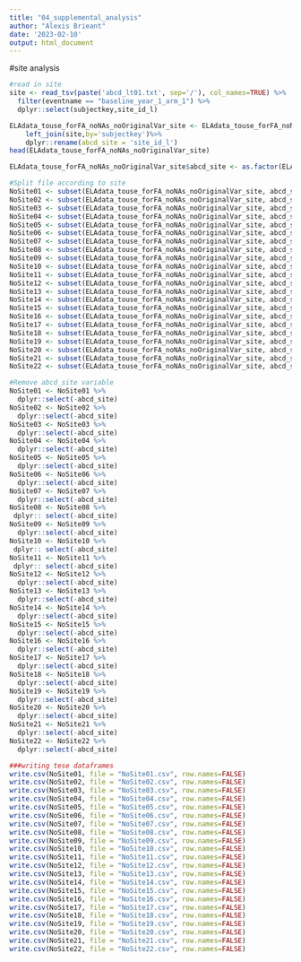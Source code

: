 ```yaml
---
title: "04_supplemental_analysis"
author: "Alexis Brieant"
date: '2023-02-10'
output: html_document
---
```


#site analysis

```r
#read in site
site <- read_tsv(paste('abcd_lt01.txt', sep='/'), col_names=TRUE) %>%
  filter(eventname == "baseline_year_1_arm_1") %>% 
  dplyr::select(subjectkey,site_id_l)

ELAdata_touse_forFA_noNAs_noOriginalVar_site <- ELAdata_touse_forFA_noNAs_noOriginalVar %>%
    left_join(site,by='subjectkey')%>%
    dplyr::rename(abcd_site = 'site_id_l')
head(ELAdata_touse_forFA_noNAs_noOriginalVar_site)

ELAdata_touse_forFA_noNAs_noOriginalVar_site$abcd_site <- as.factor(ELAdata_touse_forFA_noNAs_noOriginalVar_site$abcd_site)
```

```r
#Split file according to site
NoSite01 <- subset(ELAdata_touse_forFA_noNAs_noOriginalVar_site, abcd_site!="site01")
NoSite02 <- subset(ELAdata_touse_forFA_noNAs_noOriginalVar_site, abcd_site!="site02")
NoSite03 <- subset(ELAdata_touse_forFA_noNAs_noOriginalVar_site, abcd_site!="site03")
NoSite04 <- subset(ELAdata_touse_forFA_noNAs_noOriginalVar_site, abcd_site!="site04")
NoSite05 <- subset(ELAdata_touse_forFA_noNAs_noOriginalVar_site, abcd_site!="site05")
NoSite06 <- subset(ELAdata_touse_forFA_noNAs_noOriginalVar_site, abcd_site!="site06")
NoSite07 <- subset(ELAdata_touse_forFA_noNAs_noOriginalVar_site, abcd_site!="site07")
NoSite08 <- subset(ELAdata_touse_forFA_noNAs_noOriginalVar_site, abcd_site!="site08")
NoSite09 <- subset(ELAdata_touse_forFA_noNAs_noOriginalVar_site, abcd_site!="site09")
NoSite10 <- subset(ELAdata_touse_forFA_noNAs_noOriginalVar_site, abcd_site!="site10")
NoSite11 <- subset(ELAdata_touse_forFA_noNAs_noOriginalVar_site, abcd_site!="site11")
NoSite12 <- subset(ELAdata_touse_forFA_noNAs_noOriginalVar_site, abcd_site!="site12")
NoSite13 <- subset(ELAdata_touse_forFA_noNAs_noOriginalVar_site, abcd_site!="site13")
NoSite14 <- subset(ELAdata_touse_forFA_noNAs_noOriginalVar_site, abcd_site!="site14")
NoSite15 <- subset(ELAdata_touse_forFA_noNAs_noOriginalVar_site, abcd_site!="site15")
NoSite16 <- subset(ELAdata_touse_forFA_noNAs_noOriginalVar_site, abcd_site!="site16")
NoSite17 <- subset(ELAdata_touse_forFA_noNAs_noOriginalVar_site, abcd_site!="site17")
NoSite18 <- subset(ELAdata_touse_forFA_noNAs_noOriginalVar_site, abcd_site!="site18")
NoSite19 <- subset(ELAdata_touse_forFA_noNAs_noOriginalVar_site, abcd_site!="site19")
NoSite20 <- subset(ELAdata_touse_forFA_noNAs_noOriginalVar_site, abcd_site!="site20")
NoSite21 <- subset(ELAdata_touse_forFA_noNAs_noOriginalVar_site, abcd_site!="site21")
NoSite22 <- subset(ELAdata_touse_forFA_noNAs_noOriginalVar_site, abcd_site!="site22")
```

```r
#Remove abcd_site variable
NoSite01 <- NoSite01 %>% 
  dplyr::select(-abcd_site)
NoSite02 <- NoSite02 %>% 
  dplyr::select(-abcd_site)
NoSite03 <- NoSite03 %>% 
  dplyr::select(-abcd_site)
NoSite04 <- NoSite04 %>% 
  dplyr::select(-abcd_site)
NoSite05 <- NoSite05 %>% 
  dplyr::select(-abcd_site)
NoSite06 <- NoSite06 %>% 
  dplyr::select(-abcd_site)
NoSite07 <- NoSite07 %>% 
  dplyr::select(-abcd_site)
NoSite08 <- NoSite08 %>% 
 dplyr:: select(-abcd_site)
NoSite09 <- NoSite09 %>% 
  dplyr::select(-abcd_site)
NoSite10 <- NoSite10 %>% 
 dplyr:: select(-abcd_site)
NoSite11 <- NoSite11 %>% 
 dplyr:: select(-abcd_site)
NoSite12 <- NoSite12 %>% 
  dplyr::select(-abcd_site)
NoSite13 <- NoSite13 %>% 
  dplyr::select(-abcd_site)
NoSite14 <- NoSite14 %>% 
  dplyr::select(-abcd_site)
NoSite15 <- NoSite15 %>% 
  dplyr::select(-abcd_site)
NoSite16 <- NoSite16 %>% 
  dplyr::select(-abcd_site)
NoSite17 <- NoSite17 %>% 
  dplyr::select(-abcd_site)
NoSite18 <- NoSite18 %>% 
  dplyr::select(-abcd_site)
NoSite19 <- NoSite19 %>% 
  dplyr::select(-abcd_site)
NoSite20 <- NoSite20 %>% 
  dplyr::select(-abcd_site)
NoSite21 <- NoSite21 %>% 
  dplyr::select(-abcd_site)
NoSite22 <- NoSite22 %>% 
  dplyr::select(-abcd_site)
```

```r
###writing tese dataframes
write.csv(NoSite01, file = "NoSite01.csv", row.names=FALSE)
write.csv(NoSite02, file = "NoSite02.csv", row.names=FALSE)
write.csv(NoSite03, file = "NoSite03.csv", row.names=FALSE)
write.csv(NoSite04, file = "NoSite04.csv", row.names=FALSE)
write.csv(NoSite05, file = "NoSite05.csv", row.names=FALSE)
write.csv(NoSite06, file = "NoSite06.csv", row.names=FALSE)
write.csv(NoSite07, file = "NoSite07.csv", row.names=FALSE)
write.csv(NoSite08, file = "NoSite08.csv", row.names=FALSE)
write.csv(NoSite09, file = "NoSite09.csv", row.names=FALSE)
write.csv(NoSite10, file = "NoSite10.csv", row.names=FALSE)
write.csv(NoSite11, file = "NoSite11.csv", row.names=FALSE)
write.csv(NoSite12, file = "NoSite12.csv", row.names=FALSE)
write.csv(NoSite13, file = "NoSite13.csv", row.names=FALSE)
write.csv(NoSite14, file = "NoSite14.csv", row.names=FALSE)
write.csv(NoSite15, file = "NoSite15.csv", row.names=FALSE)
write.csv(NoSite16, file = "NoSite16.csv", row.names=FALSE)
write.csv(NoSite17, file = "NoSite17.csv", row.names=FALSE)
write.csv(NoSite18, file = "NoSite18.csv", row.names=FALSE)
write.csv(NoSite19, file = "NoSite19.csv", row.names=FALSE)
write.csv(NoSite20, file = "NoSite20.csv", row.names=FALSE)
write.csv(NoSite21, file = "NoSite21.csv", row.names=FALSE)
write.csv(NoSite22, file = "NoSite22.csv", row.names=FALSE)
```
